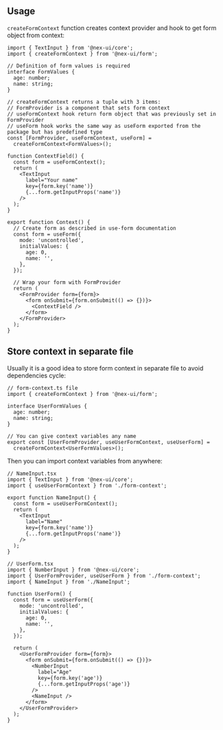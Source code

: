 

## Usage

`createFormContext` function creates context provider and hook to get form object from context:

```tsx
import { TextInput } from '@nex-ui/core';
import { createFormContext } from '@nex-ui/form';

// Definition of form values is required
interface FormValues {
  age: number;
  name: string;
}

// createFormContext returns a tuple with 3 items:
// FormProvider is a component that sets form context
// useFormContext hook return form object that was previously set in FormProvider
// useForm hook works the same way as useForm exported from the package but has predefined type
const [FormProvider, useFormContext, useForm] =
  createFormContext<FormValues>();

function ContextField() {
  const form = useFormContext();
  return (
    <TextInput
      label="Your name"
      key={form.key('name')}
      {...form.getInputProps('name')}
    />
  );
}

export function Context() {
  // Create form as described in use-form documentation
  const form = useForm({
    mode: 'uncontrolled',
    initialValues: {
      age: 0,
      name: '',
    },
  });

  // Wrap your form with FormProvider
  return (
    <FormProvider form={form}>
      <form onSubmit={form.onSubmit(() => {})}>
        <ContextField />
      </form>
    </FormProvider>
  );
}
```

## Store context in separate file

Usually it is a good idea to store form context in separate file to avoid dependencies cycle:

```tsx
// form-context.ts file
import { createFormContext } from '@nex-ui/form';

interface UserFormValues {
  age: number;
  name: string;
}

// You can give context variables any name
export const [UserFormProvider, useUserFormContext, useUserForm] =
  createFormContext<UserFormValues>();
```

Then you can import context variables from anywhere:

```tsx
// NameInput.tsx
import { TextInput } from '@nex-ui/core';
import { useUserFormContext } from './form-context';

export function NameInput() {
  const form = useUserFormContext();
  return (
    <TextInput
      label="Name"
      key={form.key('name')}
      {...form.getInputProps('name')}
    />
  );
}
```

```tsx
// UserForm.tsx
import { NumberInput } from '@nex-ui/core';
import { UserFormProvider, useUserForm } from './form-context';
import { NameInput } from './NameInput';

function UserForm() {
  const form = useUserForm({
    mode: 'uncontrolled',
    initialValues: {
      age: 0,
      name: '',
    },
  });

  return (
    <UserFormProvider form={form}>
      <form onSubmit={form.onSubmit(() => {})}>
        <NumberInput
          label="Age"
          key={form.key('age')}
          {...form.getInputProps('age')}
        />
        <NameInput />
      </form>
    </UserFormProvider>
  );
}
```
